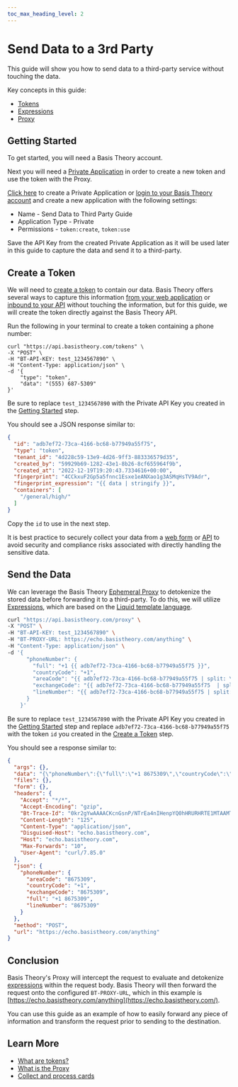 ```yaml
---
toc_max_heading_level: 2
---
```



# Send Data to a 3rd Party

This guide will show you how to send data to a third-party service without touching the data.

Key concepts in this guide:

- [Tokens](/docs/concepts/what-are-tokens)
- [Expressions](/docs/expressions)
- [Proxy](/docs/concepts/what-is-the-proxy)

## Getting Started

To get started, you will need a Basis Theory account.

<AuthButtons />

Next you will need a [Private Application](/docs/api/applications#application-types) in order to create a new token and use the token with the Proxy.

[Click here](https://portal.basistheory.com/applications/create?permissions=token%3Acreate&permissions=token%3Ause&type=private&name=Send%20Data%20to%20Third%20Party%20Guide) to create a Private Application or [login to your Basis Theory account](https://portal.basistheory.com/applications) and create a new application with the following settings:

- Name - Send Data to Third Party Guide
- Application Type - Private
- Permissions - `token:create`, `token:use`

<Alert>
  Save the API Key from the created Private Application as it will be used later in this guide to capture the data and send it to a third-party.
</Alert>

## Create a Token

We will need to [create a token](/docs/api/tokens#create-token) to contain our data. Basis Theory offers several ways to capture this information [from your web application](/docs/guides/collect/collect-data-from-web) or [inbound to your API](/docs/guides/collect/collect-inbound-sensitive-data) without touching the information, but for this guide, we will create the token directly against the Basis Theory API.

Run the following in your terminal to create a token containing a phone number:

```shell showLineNumbers
curl "https://api.basistheory.com/tokens" \
-X "POST" \
-H "BT-API-KEY: test_1234567890" \
-H "Content-Type: application/json" \
-d '{
    "type": "token",
    "data": "(555) 687-5309"
}'
```

<Alert>
  Be sure to replace <code>test_1234567890</code> with the Private API Key you created in the <a href="#getting-started">Getting Started</a> step.
</Alert>

You should see a JSON response similar to:

```json showLineNumbers
{
  "id": "adb7ef72-73ca-4166-bc68-b77949a55f75",
  "type": "token",
  "tenant_id": "4d228c59-13e9-4d26-9ff3-883336579d35",
  "created_by": "59929b69-1282-43e1-8b26-8cf655964f9b",
  "created_at": "2022-12-19T19:20:43.7334616+00:00",
  "fingerprint": "4CCkxuF2Gp5a5fnnc1Esxe1eANXao1g3ASMqHsTV9Adr",
  "fingerprint_expression": "{{ data | stringify }}",
  "containers": [
    "/general/high/"
  ]
}
```

Copy the `id` to use in the next step.

<Alert type={Alerts.INFO}>
  It is best practice to securely collect your data from a <a href="/docs/guides/collect/collect-data-from-web">web form</a> or <a href="/docs/guides/collect/collect-inbound-sensitive-data">API</a> to avoid security and compliance risks associated with directly handling the sensitive data.
</Alert>

## Send the Data

We can leverage the Basis Theory [Ephemeral Proxy](/docs/api/proxies/ephemeral-proxy) to detokenize the stored data before forwarding it to a third-party. To do this, we will utilize [Expressions](/docs/expressions), which are based on the [Liquid template language](https://shopify.github.io/liquid).

```bash showLineNumbers
curl "https://api.basistheory.com/proxy" \
-X "POST" \
-H "BT-API-KEY: test_1234567890" \
-H "BT-PROXY-URL: https://echo.basistheory.com/anything" \
-H "Content-Type: application/json" \
-d '{
      "phoneNumber": {
        "full": "+1 {{ adb7ef72-73ca-4166-bc68-b77949a55f75 }}",
        "countryCode": "+1",
        "areaCode": "{{ adb7ef72-73ca-4166-bc68-b77949a55f75 | split: \" \" | first | remove: \"(\" | remove: \")\" }}",
        "exchangeCode": "{{ adb7ef72-73ca-4166-bc68-b77949a55f75  | split: \"-\" | last }}",
        "lineNumber": "{{ adb7ef72-73ca-4166-bc68-b77949a55f75 | split: \" \" | last | split: \"-\" | first }}"
      }
    }'
```

<Alert>
  Be sure to replace <code>test_1234567890</code> with the Private API Key you created in the <a href="#getting-started">Getting Started</a> step and replace
  <code>adb7ef72-73ca-4166-bc68-b77949a55f75</code> with the token <code>id</code> you created in the <a href="#create-a-token">Create a Token</a> step.
</Alert>

You should see a response similar to:

```json showLineNumbers
{
  "args": {},
  "data": "{\"phoneNumber\":{\"full\":\"+1 8675309\",\"countryCode\":\"+1\",\"areaCode\":\"8675309\",\"exchangeCode\":\"8675309\",\"lineNumber\":\"8675309\"}}",
  "files": {},
  "form": {},
  "headers": {
    "Accept": "*/*",
    "Accept-Encoding": "gzip",
    "Bt-Trace-Id": "0kr2gYwAAAACKcnGsnP/NTrEa4nIHenpYQ0hHRURHRTE1MTAAMTYzY2E1ODMtNjQ3MS00MTc3LTg0ZGItZTA4MzBlZGFiODUw",
    "Content-Length": "125",
    "Content-Type": "application/json",
    "Disguised-Host": "echo.basistheory.com",
    "Host": "echo.basistheory.com",
    "Max-Forwards": "10",
    "User-Agent": "curl/7.85.0"
  },
  "json": {
    "phoneNumber": {
      "areaCode": "8675309",
      "countryCode": "+1",
      "exchangeCode": "8675309",
      "full": "+1 8675309",
      "lineNumber": "8675309"
    }
  },
  "method": "POST",
  "url": "https://echo.basistheory.com/anything"
}
```

## Conclusion

Basis Theory's Proxy will intercept the request to evaluate and detokenize [expressions](/docs/expressions/detokenization) within the request body.
Basis Theory will then forward the request onto the configured `BT-PROXY-URL`, which in this example is [https://echo.basistheory.com/anything](https://echo.basistheory.com/).

You can use this guide as an example of how to easily forward any piece of information and transform the request prior to sending to the destination.

## Learn More

- [What are tokens?](/docs/concepts/what-are-tokens)
- [What is the Proxy](/docs/concepts/what-is-the-proxy)
- [Collect and process cards](/docs/blueprints/cards/collect-and-process-cards)
